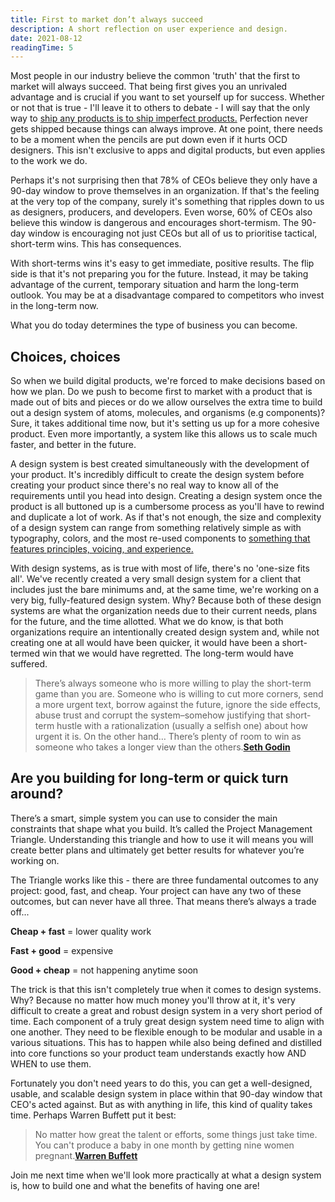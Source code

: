 ```yaml
---
title: First to market don’t always succeed
description: A short reflection on user experience and design.
date: 2021-08-12
readingTime: 5
---
```


Most people in our industry believe the common 'truth' that the first to market will always succeed. That being first gives you an unrivaled advantage and is crucial if you want to set yourself up for success. Whether or not that is true - I'll leave it to others to debate - I will say that the only way to <a href="https://medium.com/@cameronmoll/10-things-i-wish-every-design-student-knew-88ac615a5db9">ship any products is to ship imperfect products.</a> Perfection never gets shipped because things can always improve. At one point, there needs to be a moment when the pencils are put down even if it hurts OCD designers. This isn't exclusive to apps and digital products, but even applies to the work we do.

Perhaps it's not surprising then that 78% of CEOs believe they only have a 90-day window to prove themselves in an organization. If that's the feeling at the very top of the company, surely it's something that ripples down to us as designers, producers, and developers. Even worse, 60% of CEOs also believe this window is dangerous and encourages short-termism. The 90-day window is encouraging not just CEOs but all of us to prioritise tactical, short-term wins. This has consequences.

With short-terms wins it's easy to get immediate, positive results. The flip side is that it's not preparing you for the future. Instead, it may be taking advantage of the current, temporary situation and harm the long-term outlook. You may be at a disadvantage compared to competitors who invest in the long-term now.

What you do today determines the type of business you can become.

## Choices, choices

So when we build digital products, we're forced to make decisions based on how we plan. Do we push to become first to market with a product that is made out of bits and pieces or do we allow ourselves the extra time to build out a design system of atoms, molecules, and organisms (e.g components)? Sure, it takes additional time now, but it's setting us up for a more cohesive product. Even more importantly, a system like this allows us to scale much faster, and better in the future.

A design system is best created simultaneously with the development of your product. It's incredibly difficult to create the design system before creating your product since there's no real way to know all of the requirements until you head into design. Creating a design system once the product is all buttoned up is a cumbersome process as you'll have to rewind and duplicate a lot of work. As if that's not enough, the size and complexity of a design system can range from something relatively simple as with typography, colors, and the most re-used components to <a href="https://polaris.shopify.com/">something that features principles, voicing, and experience.</a>

With design systems, as is true with most of life, there's no 'one-size fits all'. We've recently created a very small design system for a client that includes just the bare minimums and, at the same time, we're working on a very big, fully-featured design system. Why? Because both of these design systems are what the organization needs due to their current needs, plans for the future, and the time allotted. What we do know, is that both organizations require an intentionally created design system and, while not creating one at all would have been quicker, it would have been a short-termed win that we would have regretted. The long-term would have suffered.

>There’s always someone who is more willing to play the short-term game than you are. Someone who is willing to cut more corners, send a more urgent text, borrow against the future, ignore the side effects, abuse trust and corrupt the system–somehow justifying that short-term hustle with a rationalization (usually a selfish one) about how urgent it is. On the other hand… There’s plenty of room to win as someone who takes a longer view than the others.**<a href="https://seths.blog">Seth Godin</a>**

## Are you building for long-term or quick turn around?

There’s a smart, simple system you can use to consider the main constraints that shape what you build. It’s called the Project Management Triangle. Understanding this triangle and how to use it will means you will create better plans and ultimately get better results for whatever you’re working on.

The Triangle works like this - there are three fundamental outcomes to any project: good, fast, and cheap. Your project can have any two of these outcomes, but can never have all three. That means there’s always a trade off...

**Cheap + fast** = lower quality work

**Fast + good** = expensive

**Good + cheap** = not happening anytime soon

The trick is that this isn't completely true when it comes to design systems. Why? Because no matter how much money you'll throw at it, it's very difficult to create a great and robust design system in a very short period of time. Each component of a truly great design system need time to align with one another. They need to be flexible enough to be modular and usable in a various situations. This has to happen while also being defined and distilled into core functions so your product team understands exactly how AND WHEN to use them.

Fortunately you don't need years to do this, you can get a well-designed, usable, and scalable design system in place within that 90-day window that CEO's acted against. But as with anything in life, this kind of quality takes time. Perhaps Warren Buffett put it best:

> No matter how great the talent or efforts, some things just take time. You can't produce a baby in one month by getting nine women pregnant.**<a href="https://en.wikipedia.org/wiki/Warren_Buffett">Warren Buffett</a>**

Join me next time when we'll look more practically at what a design system is, how to build one and what the benefits of having one are!